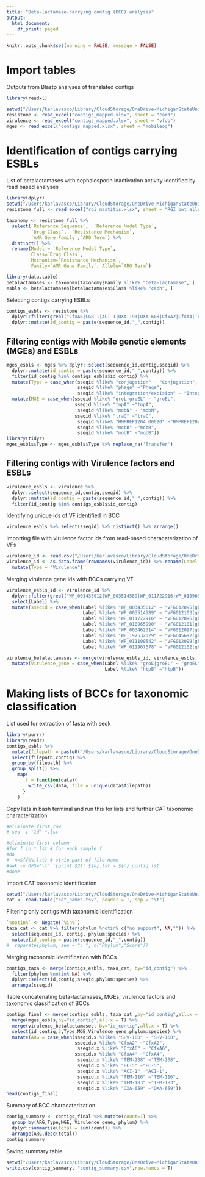 ```yaml
---
title: "Beta-lactamase-carrying contig (BCC) analyses"
output:
  html_document:
    df_print: paged
---
```


```r
knitr::opts_chunk$set(warning = FALSE, message = FALSE) 
```

# Import tables

Outputs from Blastp analyses of translated contigs
```r
library(readxl)

setwd("/Users/karlavasco/Library/CloudStorage/OneDrive-MichiganStateUniversity/Manning_lab/Mastitis_project/metagenome_KV/tables/contigs/")
resistome <- read_excel("contigs_mapped.xlsx", sheet = "card")
virulence <- read_excel("contigs_mapped.xlsx", sheet = "vfdb")
mges <- read_excel("contigs_mapped.xlsx", sheet = "mobileog")
```

# Identification of contigs carrying ESBLs

List of betalactamases with cephalosporin inactivation activity identified by read based analyses
```r
library(dplyr)
setwd("/Users/karlavasco/Library/CloudStorage/OneDrive-MichiganStateUniversity/Manning_lab/Mastitis_project/metagenome_KV/tables/resistome/")
resistome_full <- read_excel("rgi_mastitis.xlsx", sheet = "RGI_bwt_allele_seqname_noheader")

taxonomy <- resistome_full %>% 
  select(`Reference Sequence`,	`Reference Model Type`,	
         `Drug Class`,	`Resistance Mechanism`,
         `AMR Gene Family`,`ARO Term`) %>% 
  distinct() %>%
  rename(Model = `Reference Model Type`,
         Class=`Drug Class`,
         Mechanism=`Resistance Mechanism`,
         Family=`AMR Gene Family`, Allele=`ARO Term`)

library(data.table)
betalactamases <- taxonomy[taxonomy$Family %like% "beta-lactamase", ]
esbls <- betalactamases[betalactamases$Class %like% "ceph", ]
```

Selecting contigs carrying ESBLs
```r
contigs_esbls <- resistome %>% 
  dplyr::filter(grepl("CfxA6|CGB-1|ACI-1|OXA-193|OXA-608|CfxA2|CfxA4|TEM-183|EC-5|SHV-200|CfxA2|CTX-M-20|CfxA2|OXA-62|CfxA3|CfxA4|CMY-22|TEM-193|CfxA2|CfxA2|CMY-22|SHV-160|CfxA2|ADC-83|CfxA2|EC-14|CMY-139|TEM-116|SHV-1b-b|CTX-M-66|OXA-465|NmcA|SHV-7|CfxA2|TEM-99|TEM-208|OXA-730|CTX-M-124|CfxA2|EC-5|CfxA2|CfxA2|CfxA|EC-8|CTX-M-141|CfxA5|TEM-108|CTX-M-77|CfxA2|CTX-M-141|CTX-M-124|OXA-159|OXA-726|CfxA4|PDC-277|OXA-575|Escherichia coli ampC beta-lactamase|TEM-191|TEM-88|CMY-27|OXA-295|CfxA6|ADC-129|CIA-2|BcIII|CTX-M-105|CfxA4|EC-15|OXA-308|ADC-89|CTX-M-74|TEM-171|CTX-M-216|CTX-M-141|BcI|TEM-98|ADC-53|EC-5|EC-5|ACT-29|OXA-605|KPC-22|TEM-176|SHV-5|EC-5|OXA-923|BcIII|TEM-116|CMY-59|ADC-70|OXA-493|OXA-919|ACT-4|CTX-M-225|OXA-948|DHA-10|PER-1|OXA-661|BcII|TEM-208|OXY-5-1|CMY-139|OXA-464|CTX-M-69|CfxA2|OXA-58|EC-14|EC-13|OXA-548|NDM-16a|OXA-659|EC-15|BcIII|OXA-242|TEM-102|TEM-118|OXA-912|CMY-147|GOB-44|CTX-M-210|TER-1|CMY-59|Escherichia coli ampC beta-lactamase|EC-15|EC-13|EC-5|CMY-139|CTX-M-124|TEM-95|OXA-617|EC-18|CMY-59|OXA-207|ADC-53|OXA-158|OXA-193|CTX-M-68|EC-13|SRT-2|GOB-46|EC-5|ADC-53|TEM-91|CMY-59|OXA-896|OXA-453|CfxA3|OXA-170|GOB-33|CTX-M-225|CfxA4|ADC-155|CSA-1|BcII|EC-8|OXA-214|BcIII|BcI|CTX-M-239|TEM-228|ADC-18|VEB-1b|CTX-M-238|CfxA4|OXA-783|VIM-5|EBR-2|BcI|ADC-194|Escherichia coli ampC beta-lactamase|EC-5|BcIII|CTX-M-242|EC-8|BcIII|EC-14|Rm3|BcIII|EC-15|OXA-347|BcII|TEM-163|TEM-57|Escherichia coli ampC beta-lactamase|OXA-64|OXA-659|CTX-M-38|SHV-63|OXA-225|OXA-300|CfxA5|TEM-105|CMY-59|BcII|EC-15|BcII|OXA-85|BcIII|CMY-132|EBR-4|ACT-56|CMY-133|L1 beta-lactamase|OXA-726|BcIII|FEZ-1|CSP-1|OXA-947|TEM-91|PRC-1|OXA-225|CMY-32|CMY-111|CMY-30|OXA-184|OXA-659|TEM-148|OXA-728|TEM-127|ADC-227|EC-8|SHV-5|CTX-M-142|SHV-228|IMP-21|EC-8|JOHN-1|SHV-165|CTX-M-2|SRT-3|OXA-265|BcIII|CTX-M-23|TEM-109|SHV-123|TEM-137|MOX-12|CFE-1", sseqid)) %>% 
  dplyr::mutate(id_contig = paste(sequence_id,"_",contig))
```


## Filtering contigs with Mobile genetic elements (MGEs) and ESBLs 
```r
mges_esbls <- mges %>% dplyr::select(sequence_id,contig,sseqid) %>% 
  dplyr::mutate(id_contig = paste(sequence_id,"_",contig)) %>% 
  filter(id_contig %in% contigs_esbls$id_contig) %>% 
  mutate(Type = case_when(sseqid %like% "conjugation" ~ "Conjugation", 
                          sseqid %like% "phage" ~"Phage", 
                          sseqid %like% "integration/excision" ~ "Integration/Excision")) %>% 
  mutate(MGE = case_when(sseqid %like% "groL|groEL" ~ "groEL", 
                         sseqid %like% "tnpA" ~"tnpA", 
                          sseqid %like% "mobN" ~ "mobN",
                         sseqid %like% "traC" ~"traC", 
                          sseqid %like% "HMPREF1204_00020" ~"HMPREF1204_00020",
                          sseqid %like% "mobB" ~"mobB",
                          sseqid %like% "mobB" ~"mobB"))
library(tidyr)
mges_esbls$Type <- mges_esbls$Type %>% replace_na('Transfer')
```


## Filtering contigs with Virulence factors and ESBLs 
```r
virulence_esbls <- virulence %>% 
  dplyr::select(sequence_id,contig,sseqid) %>% 
  dplyr::mutate(id_contig = paste(sequence_id,"_",contig)) %>% 
  filter(id_contig %in% contigs_esbls$id_contig)
```

Identifying unique ids of VF identified in BCC
```r
virulence_esbls %>% select(sseqid) %>% distinct() %>% arrange()
```

Importing file with virulence factor ids from read-based characaterization of VFs
```r
virulence_id <- read.csv("/Users/karlavasco/Library/CloudStorage/OneDrive-MichiganStateUniversity/Manning_lab/Mastitis_project/metagenome_KV/tables/virulence/virulence_norm_ab.csv",row.names = 1,check.names = F) %>% as.matrix()
virulence_id <- as.data.frame(rownames(virulence_id)) %>% rename(Label = 1) %>% 
  mutate(Type = "Virulence")
```

Merging virulence gene ids with BCCs carrying VF
```r
virulence_esbls_id <- virulence_id %>% 
  dplyr::filter(grepl("WP_003435012|WP_003514589|WP_011722916|WP_010965990|WP_003462314|WP_197532029|WP_011100542|WP_011967678", Label)) %>% 
  select(Label) %>% 
  mutate(sseqid = case_when(Label %like% "WP_003435012" ~ "VFG012095(gb|WP_003435012)", 
                            Label %like% "WP_003514589" ~ "VFG012103(gb|WP_003514589)",
                            Label %like% "WP_011722916" ~ "VFG012096(gb|WP_011722916)",
                            Label %like% "WP_010965990" ~ "VFG012101(gb|WP_010965990)",
                            Label %like% "WP_003462314" ~ "VFG012097(gb|WP_003462314)",
                            Label %like% "WP_197532029" ~ "VFG045692(gb|WP_197532029)",
                            Label %like% "WP_011100542" ~ "VFG012099(gb|WP_011100542)",
                            Label %like% "WP_011967678" ~ "VFG012102(gb|WP_011967678)"))

virulence_betalactamases <- merge(virulence_esbls_id, virulence_esbls, by = "sseqid") %>% 
  mutate(Virulence_gene = case_when(Label %like% "groL|groEL" ~ "groEL", 
                                    Label %like% "htpB" ~"htpB")) 
```


# Making lists of BCCs for taxonomic classification

List used for extraction of fasta with seqk
```r
library(purrr)
library(readr)
contigs_esbls %>% 
  mutate(filepath = paste0("/Users/karlavasco/Library/CloudStorage/OneDrive-MichiganStateUniversity/Manning_lab/Mastitis_project/metagenome_KV/tables/contigs/lists/", sequence_id,".lst")) %>% 
  select(filepath,contig) %>%
  group_by(filepath) %>%
  group_split() %>% 
    map(
      .f = function(data){
        write_csv(data, file = unique(data$filepath))
      }
    )
```

Copy lists in bash terminal and run this for lists and further CAT taxonomic characterization
```r
#eliminate first row
# sed -i '1d' *.lst

#eliminate first column
#for f in *.lst # for each sample f
#do
#  n=${f%%.lst} # strip part of file name
#awk -v OFS='\t' '{print $2}' ${n}.lst > ${n}_contig.lst
#done
```

Import CAT taxonomic identification
```r
setwd("/Users/karlavasco/Library/CloudStorage/OneDrive-MichiganStateUniversity/Manning_lab/Mastitis_project/metagenome_KV/tables/resistome/")
cat <- read.table("cat_names.tsv", header = T, sep = "\t")
```

Filtering only contigs with taxonomic identification
```r
`%notin%` <- Negate(`%in%`)
taxa_cat <- cat %>% filter(phylum %notin% c("no support", NA,"")) %>% 
  select(sequence_id, contig, phylum:species) %>% 
  mutate(id_contig = paste(sequence_id,"_",contig)) 
#  separate(phylum, sep = ": ", c("Phylum","Score"))
```

Merging taxonomic identification with BCCs
```r
contigs_taxa <- merge(contigs_esbls, taxa_cat, by="id_contig") %>% 
  filter(phylum %notin% NA) %>% 
  dplyr::select(id_contig,sseqid,phylum:species) %>% 
  arrange(sseqid)
```

Table concatenating beta-lactamases, MGEs, virulence factors and taxonomic classification of BCCs
```r
contigs_final <- merge(contigs_esbls, taxa_cat ,by="id_contig",all.x = T) %>% 
  merge(mges_esbls,by="id_contig",all.x = T) %>% 
  merge(virulence_betalactamases, by="id_contig",all.x = T) %>% 
  select(id_contig,3,Type,MGE,Virulence_gene,phylum:species) %>% 
  mutate(ARG = case_when(sseqid.x %like% "SHV-160" ~ "SHV-160", 
                         sseqid.x %like% "CfxA2" ~"CfxA2", 
                          sseqid.x %like% "CfxA6" ~ "CfxA6",
                         sseqid.x %like% "CfxA4" ~"CfxA4", 
                          sseqid.x %like% "TEM-208" ~"TEM-208",
                          sseqid.x %like% "EC-5" ~"EC-5",
                          sseqid.x %like% "ACI-1" ~"ACI-1",
                          sseqid.x %like% "TEM-116" ~"TEM-116",
                          sseqid.x %like% "TEM-183" ~"TEM-183",
                          sseqid.x %like% "OXA-659" ~"OXA-659"))
head(contigs_final)
```

Summary of BCC characaterization
```r
contig_summary <- contigs_final %>% mutate(count=1) %>% 
  group_by(ARG,Type,MGE, Virulence_gene, phylum) %>% 
  dplyr::summarise(total = sum(count)) %>% 
  arrange(ARG,desc(total))
contig_summary
```

Saving summary table
```r
setwd("/Users/karlavasco/Library/CloudStorage/OneDrive-MichiganStateUniversity/Manning_lab/Mastitis_project/metagenome_KV/tables/resistome/")
write.csv(contig_summary, "contig_summary.csv",row.names = T)
```

